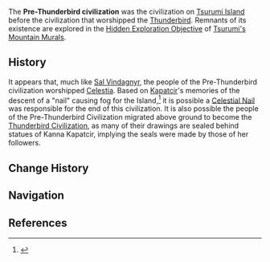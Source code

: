{{Terminology Infobox
|type   = Lore
|type2  = Ancient Civilizations
|region = Inazuma
}}
The '''Pre-Thunderbird civilization''' was the civilization on [[Tsurumi Island]] before the civilization that worshipped the [[Thunderbird]]. Remnants of its existence are explored in the [[Hidden Exploration Objective]] of [[Tsurumi's Mountain Murals]].

==History==
It appears that, much like [[Sal Vindagnyr]], the people of the Pre-Thunderbird civilization worshipped [[Celestia]]. Based on [[Kapatcir]]'s memories of the descent of a "nail" causing fog for the Island,<ref>{{Ref/Quest|The Sun-Wheel and Mt. Kanna|quote=Once, strange objects fell from the heavens, one of which landed upon this island, after which your sky returned to its clear state. Afterward, the fog started to emerge. Though you had the power to disperse that fog, it meant little to you either way.}}</ref> it is possible a [[Celestial Nail]] was responsible for the end of this civilization. It is also possible the people of the Pre-Thunderbird Civilization migrated above ground to become the [[Thunderbird Civilization]], as many of their drawings are sealed behind statues of Kanna Kapatcir, implying the seals were made by those of her followers.

==Change History==
{{Change History|introduced=2.2}}

==Navigation==
{{Lore Navbox|Civilization}}

==References==
{{Reflist}}